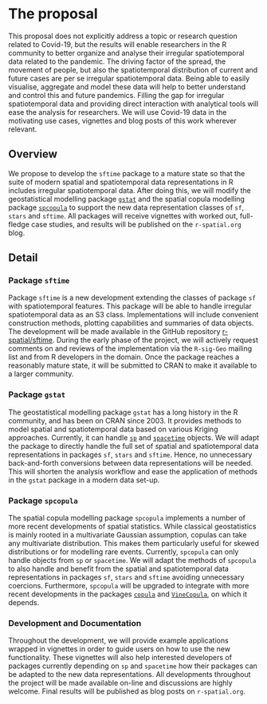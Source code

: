 # The proposal
<!--
This is where the proposal should be outlined. 
-->

This proposal does not explicitly address a topic or research question related to Covid-19, but the results will enable researchers in the R community to better organize and analyse their irregular spatiotemporal data related to the pandemic. The driving factor of the spread, the movement of people, but also the spatiotemporal distribution of current and future cases are per se irregular spatiotemporal data. Being able to easily visualise, aggregate and model these data will help to better understand and control this and future pandemics. Filling the gap for irregular spatiotemporal data and providing direct interaction with analytical tools will ease the analysis for researchers. We will use Covid-19 data in the motivating use cases,
vignettes and blog posts of this work wherever relevant.

## Overview
<!--
At a high-level address what your proposal is and how it will address the problem identified. Highlight any benefits to the R Community that follow from solving the problem. This should be your most compelling section.
-->

We propose to develop the `sftime` package to a mature state so that the suite of modern spatial and spatiotemporal data representations in R includes irregular spatiotemporal data. After doing this, we will modify the geostatistical modelling package [`gstat`](https://cran.r-project.org/package=gstat) and the spatial copula modelling package [`spcopula`](https://github.com/bengraeler/spcopula) to support the new data representation classes of `sf`, `stars` and `sftime`. All packages will receive vignettes with worked out, full-fledge case studies, and results will be published on the `r-spatial.org` blog.

## Detail
<!--
Go into more detail about the specifics of the project and it delivers against the problem.

Depending on project type the detail section should include:

 - [ ] Minimum Viable Product
 - [ ] Architecture
 - [ ] Assumptions
-->

### Package `sftime`

Package `sftime` is a new development extending the classes of package `sf` with spatiotemporal features. This package will be able to handle irregular spatiotemporal data as an S3 class. Implementations will include convenient construction methods, plotting capabilities and summaries of data objects. The development will be made available in the GitHub repository [r-spatial/sftime](https://github.com/r-spatial/sftime).  During the early phase of the project, we will actively request comments on and reviews of the implementation via the `R-sig-Geo` mailing list and from R developers in the domain. Once the package reaches a reasonably mature state, it will be submitted to CRAN to make it available to a larger community.
 
<!-- The minimal viable product will be a thorough implementation of a representation of irregular spatiotemporal data extending `sf` and compatible with `stars`. -->

### Package `gstat` 

The geostatistical modelling package `gstat` has a long history in the R community, and has been on CRAN since 2003. It provides methods to model spatial and spatiotemporal data based on various Kriging approaches. Currently, it can handle [`sp`](https:/cran.r-project.org/package=sp) and [`spacetime`](https:/cran.r-project.org/package=spacetime) objects. We will adapt the package to directly handle the full set of spatial and spatiotemporal data representations in packages `sf`, `stars` and `sftime`. Hence, no unnecessary back-and-forth conversions between data representations will be needed. This will shorten the analysis workflow and ease the application of methods in the `gstat` package in a modern data set-up.

### Package `spcopula`

The spatial copula modelling package `spcopula` implements a number of more recent developments of spatial statistics. While classical geostatistics is mainly rooted in a multivariate Gaussian assumption, copulas can take any multivariate distribution. This makes them particularly useful for skewed distributions or for modelling rare events. Currently, `spcopula` can only handle objects from `sp` or `spacetime`. We will adapt the methods of `spcopula` to also handle and benefit from the spatial and spatiotemporal data representations in packages `sf`, `stars` and `sftime` avoiding unnecessary coercions. Furthermore, `spcopula` will be upgraded to integrate with more recent developments in the packages [`copula`](https:cran.r-project.org/package=copula) and [`VineCopula`](https:cran.r-project.org/package=VineCopula), on which it depends.

### Development and Documentation

Throughout the development, we will provide example applications wrapped in vignettes in order to guide users on how to use the new functionality. These vignettes will also help interested developers of packages currently depending on `sp` and `spacetime` how their packages can be adapted to the new data representations. All developments throughout the project will be made available on-line and discussions are highly welcome. Final results will be published as blog posts on `r-spatial.org`.
